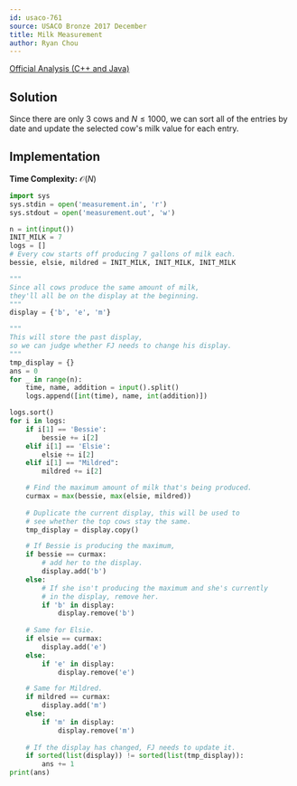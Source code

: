```yaml
---
id: usaco-761
source: USACO Bronze 2017 December
title: Milk Measurement
author: Ryan Chou
---
```


[Official Analysis (C++ and Java)](http://www.usaco.org/current/data/sol_measurement_bronze_dec17.html)

## Solution

Since there are only $3$ cows and $N \leq 1000$, we can sort all of the entries by date and update the selected cow's milk value for each entry.

## Implementation

**Time Complexity:** $\mathcal{O}(N)$
<LanguageSection>
<PySection>
  
```py
import sys
sys.stdin = open('measurement.in', 'r')
sys.stdout = open('measurement.out', 'w')

n = int(input())
INIT_MILK = 7
logs = []
# Every cow starts off producing 7 gallons of milk each.
bessie, elsie, mildred = INIT_MILK, INIT_MILK, INIT_MILK

"""
Since all cows produce the same amount of milk,
they'll all be on the display at the beginning.
"""
display = {'b', 'e', 'm'}

"""
This will store the past display,
so we can judge whether FJ needs to change his display.
"""
tmp_display = {}
ans = 0
for _ in range(n):
	time, name, addition = input().split()
	logs.append([int(time), name, int(addition)])

logs.sort()
for i in logs:
	if i[1] == 'Bessie':
		bessie += i[2]
	elif i[1] == 'Elsie':
		elsie += i[2]
	elif i[1] == "Mildred":
		mildred += i[2]

    # Find the maximum amount of milk that's being produced.
	curmax = max(bessie, max(elsie, mildred))
	
    # Duplicate the current display, this will be used to 
    # see whether the top cows stay the same.
	tmp_display = display.copy()

    # If Bessie is producing the maximum,
	if bessie == curmax:
        # add her to the display.
		display.add('b')
	else:
        # If she isn't producing the maximum and she's currently 
        # in the display, remove her.
		if 'b' in display:
			display.remove('b')
    
    # Same for Elsie.
	if elsie == curmax:
		display.add('e')
	else:
		if 'e' in display:
			display.remove('e')

	# Same for Mildred.
	if mildred == curmax:
		display.add('m')
	else:
		if 'm' in display:
			display.remove('m')
    
	# If the display has changed, FJ needs to update it.
	if sorted(list(display)) != sorted(list(tmp_display)):
		ans += 1
print(ans)
```
</PySection>

</LanguageSection>
